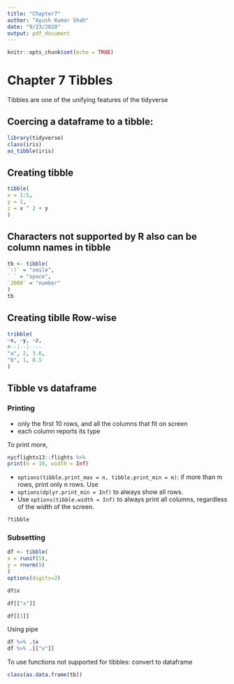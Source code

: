 ```yaml
---
title: "Chapter7"
author: "Ayush Kumar Shah"
date: "9/23/2020"
output: pdf_document
---
```


```r
knitr::opts_chunk$set(echo = TRUE)
```

# Chapter 7 Tibbles

Tibbles are one of the unifying features of the tidyverse

## Coercing a dataframe to a tibble:
```r
library(tidyverse)
class(iris)
as_tibble(iris)
```

## Creating tibble
```r
tibble(
x = 1:5,
y = 1,
z = x ^ 2 + y
)
```

## Characters not supported by R also can be column names in tibble

```r
tb <- tibble(
`:)` = "smile",
` ` = "space",
`2000` = "number"
)
tb
```

## Creating tiblle Row-wise

```r
tribble(
~x, ~y, ~z,
#--|--|----
"a", 2, 3.6,
"b", 1, 8.5
)
```

## Tibble vs dataframe

### Printing
- only the first 10 rows, and all the columns that fit on screen
- each column reports its type

To print more,
```r
nycflights13::flights %>%
print(n = 10, width = Inf)
```
- `options(tibble.print_max = n, tibble.print_min = m)`:
  if more than m rows, print only n rows. Use
- `options(dplyr.print_min = Inf)` to always show all rows.
- Use `options(tibble.width = Inf)` to always print all columns,
  regardless of the width of the screen.

```r
?tibble
```


### Subsetting
```r
df <- tibble(
x = runif(5),
y = rnorm(5)
)
options(digits=2)
```

```r
df$x
```

```r
df[["x"]]
```

```r
df[[1]]
```

Using pipe

```r
df %>% .$x
df %>% .[["x"]]
```

To use functions not supported for tibbles: convert to dataframe
```r
class(as.data.frame(tb))
```


